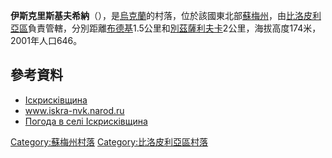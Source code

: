 {{no footnotes|time=2016-04-12T11:23:31+00:00}}
{{coord|51|14|16|N|34|22|17|E|scale:100000_region:UA|display=title}}

'''伊斯克里斯基夫希納'''（{{lang-uk|Іскрисківщина}}），是[[烏克蘭|烏克蘭]]的村落，位於該國東北部[[蘇梅州|蘇梅州]]，由[[比洛皮利亞區|比洛皮利亞區]]負責管轄，分別距離[[布德基_(比洛皮利亞區)|布德基]]1.5公里和[[別茲薩利夫卡|別茲薩利夫卡]]2公里，海拔高度174米，2001年人口646。

==參考資料==
*[http://w1.c1.rada.gov.ua/pls/z7502/A005?rdat1=02.02.2010&rf7571=28633 Іскрисківщина]{{dead link|date=2017年11月 |bot=InternetArchiveBot |fix-attempted=yes }}
*[http://www.iskra-nvk.narod.ru www.iskra-nvk.narod.ru]
*[http://weather.in.ua/ua/symskaja/9635 Погода в селі Іскрисківщина] {{Wayback|url=http://weather.in.ua/ua/symskaja/9635 |date=20160305200320 }}

{{DEFAULTSORT:Іскрисківщина}}

[[Category:蘇梅州村落|Category:蘇梅州村落]]
[[Category:比洛皮利亞區村落|Category:比洛皮利亞區村落]]


{{Sumy-geo-stub}}